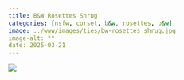 ```yaml
---
title: B&W Rosettes Shrug
categories: [nsfw, corset, b&w, rosettes, b&w]
image: ../www/images/ties/bw-rosettes_shrug.jpg
image-alt: ""
date: 2025-03-21
---
```



![](../www/images/ties/bw-rosettes_shrug.jpg)

